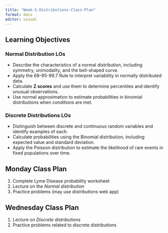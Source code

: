 ```yaml
---
title: "Week-5-Distributions-Class-Plan"
format: docx
editor: visual
---
```


## Learning Objectives

### Normal Distribution LOs

* Describe the characteristics of a normal distribution, including symmetry, unimodality, and the bell-shaped curve.
* Apply the 68-95-99.7 Rule to interpret variability in normally distributed data.
* Calculate **Z scores** and use them to determine percentiles and identify unusual observations.
* Use normal approximation to estimate probabilities in binomial distributions when conditions are met.

### Discrete Distributions LOs

* Distinguish between discrete and continuous random variables and identify examples of each.
* Calculate probabilities using the Binomial distribution, including expected value and standard deviation.
* Apply the Poisson distribution to estimate the likelihood of rare events in fixed populations over time.

## Monday Class Plan

1. Complete Lyme Disease probability worksheet
2. Lecture on the *Normal distribution*
3. Practice problems (may use distributions web app)

## Wednesday Class Plan

1. Lecture on *Discrete distributions*
2. Practice problems related to discrete distributions
